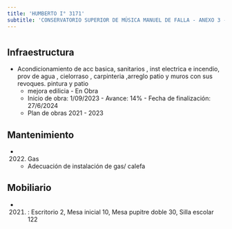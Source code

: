 ```yaml
---
title: 'HUMBERTO I° 3171'
subtitle: 'CONSERVATORIO SUPERIOR DE MÚSICA MANUEL DE FALLA - ANEXO 3 - JIN B (EPCJC 11/06°) MAESTRO F.REYES [S] - EPC N° 11 JOSE FEDERICO MORENO'
---
```


#
## Infraestructura

* Acondicionamiento  de acc basica, sanitarios , inst electrica e incendio, prov de agua , cielorraso   , carpinteria ,arreglo patio y  muros con sus revoques. pintura  y patio 
    + mejora edilicia - En Obra 
    + Inicio de obra: 1/09/2023 - Avance: 14% - Fecha de finalización: 27/6/2024 
    + Plan de obras 2021 - 2023 






## Mantenimiento

*  (2022) Gas 
    + Adecuación de instalación de gas/ calefa





## Mobiliario

*  (2021) : Escritorio 2, Mesa inicial 10, Mesa pupitre doble 30, Silla escolar 122 




